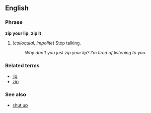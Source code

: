 ==English==

===Phrase===
'''zip your lip''', '''zip it'''

# (''colloquial, impolite'') Stop talking.
#: ''Why don't you just zip your lip?  I'm tired of listening to you.''

===Related terms===
*[[lip]]
*[[zip]]

===See also===
*[[shut up]]